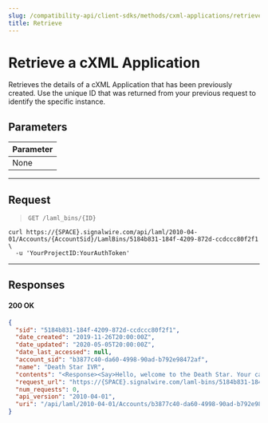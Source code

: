 ```yaml
---
slug: /compatibility-api/client-sdks/methods/cxml-applications/retrieve
title: Retrieve
---
```



# Retrieve a cXML Application

Retrieves the details of a cXML Application that has been previously created. 
Use the unique ID that was returned from your previous request to identify the specific instance.

<LamlAdmonition />

## Parameters

| Parameter                              |
| :------------------------------------- |
| <span class="optional-arg">None</span> |

---

## Request 

> `GET /laml_bins/{ID}`

<Tabs groupId="compatibility-sdks">

<TabItem value="shell" label="cURL">

```shell
curl https://{SPACE}.signalwire.com/api/laml/2010-04-01/Accounts/{AccountSid}/LamlBins/5184b831-184f-4209-872d-ccdccc80f2f1 \
  -u 'YourProjectID:YourAuthToken'
```

</TabItem>

</Tabs>

---

## Responses

<h4><span class="badge badge--success">200</span> OK</h4>

```json
{
  "sid": "5184b831-184f-4209-872d-ccdccc80f2f1",
  "date_created": "2019-11-26T20:00:00Z",
  "date_updated": "2020-05-05T20:00:00Z",
  "date_last_accessed": null,
  "account_sid": "b3877c40-da60-4998-90ad-b792e98472af",
  "name": "Death Star IVR",
  "contents": "<Response><Say>Hello, welcome to the Death Star. Your call is very important to us.</Say><Hangup /></Response>",
  "request_url": "https://{SPACE}.signalwire.com/laml-bins/5184b831-184f-4209-872d-ccdccc80f2f1",
  "num_requests": 0,
  "api_version": "2010-04-01",
  "uri": "/api/laml/2010-04-01/Accounts/b3877c40-da60-4998-90ad-b792e98472af/LamlBins/5184b831-184f-4209-872d-ccdccc80f2f1",
}
```
